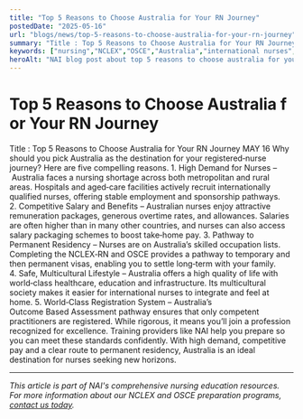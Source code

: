 ```yaml
---
title: "Top 5 Reasons to Choose Australia for Your RN Journey"
postedDate: "2025-05-16"
url: "blogs/news/top-5-reasons-to-choose-australia-for-your-rn-journey"
summary: "Title : Top 5 Reasons to Choose Australia for Your RN Journey MAY 16 Why should you pick Australia as the destination for your registered‑nurse journey? Here are five compelling reasons. 1. High Deman..."
keywords: ["nursing","NCLEX","OSCE","Australia","international nurses","registration","assessment"]
heroAlt: "NAI blog post about top 5 reasons to choose australia for your rn journey"
---
```


# Top 5 Reasons to Choose Australia for Your RN Journey

Title : Top 5 Reasons to Choose Australia for Your RN Journey
MAY 16
Why should you pick Australia as the destination for your
registered‑nurse journey? Here are five compelling reasons.
1. High Demand for Nurses – Australia faces a nursing shortage across
both metropolitan and rural areas. Hospitals and aged‑care facilities
actively recruit internationally qualified nurses, offering stable
employment and sponsorship pathways.
2. Competitive Salary and Benefits – Australian nurses enjoy attractive
remuneration packages, generous overtime rates, and allowances. Salaries
are often higher than in many other countries, and nurses can also
access salary packaging schemes to boost take‑home pay.
3. Pathway to Permanent Residency – Nurses are on Australia’s skilled
occupation lists. Completing the NCLEX‑RN and OSCE provides a pathway to
temporary and then permanent visas, enabling you to settle long‑term
with your family.
4. Safe, Multicultural Lifestyle – Australia offers a high quality of
life with world‑class healthcare, education and infrastructure. Its
multicultural society makes it easier for international nurses to
integrate and feel at home.
5. World‑Class Registration System – Australia’s
Outcome Based Assessment pathway ensures that only competent
practitioners are registered. While rigorous, it means you’ll join a
profession recognized for excellence. Training providers like NAI help
you prepare so you can meet these standards confidently.
With high demand, competitive pay and a clear route to permanent
residency, Australia is an ideal destination for nurses seeking new
horizons.

---

*This article is part of NAI's comprehensive nursing education resources. For more information about our NCLEX and OSCE preparation programs, [contact us today](https://wa.me/61478320397).*
